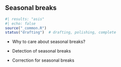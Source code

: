 ## Seasonal breaks

```r
#| results: "asis"
#| echo: false
source("_common.R")
status("drafting")  # drafting, polishing, complete
```

-   Why to care about seasonal breaks?

-   Detection of seasonal breaks

-   Correction for seasonal breaks
